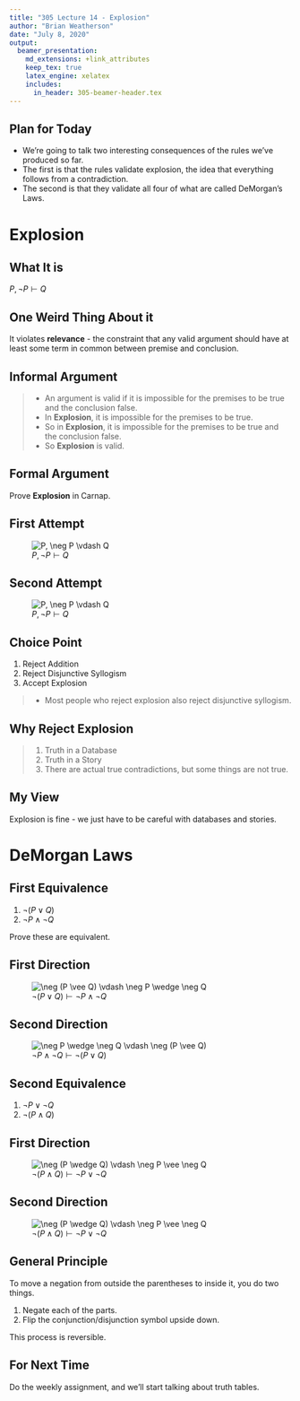 ```yaml
---
title: "305 Lecture 14 - Explosion"
author: "Brian Weatherson"
date: "July 8, 2020"
output: 
  beamer_presentation:
    md_extensions: +link_attributes
    keep_tex: true
    latex_engine: xelatex
    includes:
      in_header: 305-beamer-header.tex
---
```


## Plan for Today

- We're going to talk two interesting consequences of the rules we've produced so far.
- The first is that the rules validate explosion, the idea that everything follows from a contradiction.
- The second is that they validate all four of what are called DeMorgan's Laws.

# Explosion

## What It is

$P, \neg P \vdash Q$

## One Weird Thing About it

It violates **relevance** - the constraint that any valid argument should have at least some term in common between premise and conclusion.

## Informal Argument

> - An argument is valid if it is impossible for the premises to be true and the conclusion false.
> - In **Explosion**, it is impossible for the premises to be true.
> - So in **Explosion**, it is impossible for the premises to be true and the conclusion false.
> - So **Explosion** is valid.

## Formal Argument

Prove **Explosion** in Carnap.

## First Attempt

![$P, \neg P \vdash Q$](../images/class05/Class-05-5.png)

## Second Attempt

![$P, \neg P \vdash Q$](../images/class05/Class-05-6.png)

## Choice Point

1. Reject Addition
2. Reject Disjunctive Syllogism
3. Accept Explosion

> - Most people who reject explosion also reject disjunctive syllogism.

## Why Reject Explosion

> 1. Truth in a Database
> 2. Truth in a Story
> 3. There are actual true contradictions, but some things are not true.

## My View

Explosion is fine - we just have to be careful with databases and stories.

# DeMorgan Laws

## First Equivalence

1. $\neg (P \vee Q)$
2. $\neg P \wedge \neg Q$

Prove these are equivalent.

## First Direction

![$\neg (P \vee Q) \vdash \neg P \wedge \neg Q$](../images/class05/Class-05-7.png)

## Second Direction

![$\neg P \wedge \neg Q \vdash \neg (P \vee Q)$](../images/class05/Class-05-8.png)

## Second Equivalence

1. $\neg P \vee \neg Q$
2. $\neg (P \wedge Q)$

## First Direction

![$\neg (P \wedge Q) \vdash \neg P \vee \neg Q$](../images/class05/Class-05-9.png)

## Second Direction

![$\neg (P \wedge Q) \vdash \neg P \vee \neg Q$](../images/class05/Class-05-10.png)

## General Principle

To move a negation from outside the parentheses to inside it, you do two things.

1. Negate each of the parts.
2. Flip the conjunction/disjunction symbol upside down.

This process is reversible.

## For Next Time

Do the weekly assignment, and we'll start talking about truth tables.

